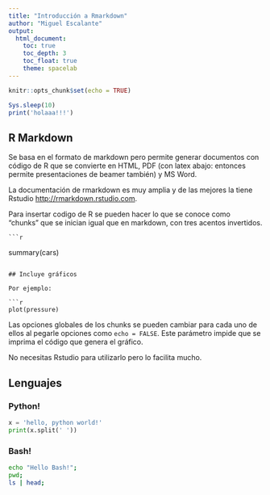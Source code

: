 ```yaml
---
title: "Introducción a Rmarkdown"
author: "Miguel Escalante"
output:
  html_document:
    toc: true
    toc_depth: 3
    toc_float: true
    theme: spacelab
---
```


```r
knitr::opts_chunk$set(echo = TRUE)
```

```R
Sys.sleep(10)
print('holaaa!!!')
```
## R Markdown

Se basa en el formato de markdown pero permite generar documentos con código de R que se convierte en HTML, PDF (con latex abajo: entonces permite presentaciones de beamer también) y MS Word.

La documentación de rmarkdown es muy amplia y de las mejores la tiene Rstudio <http://rmarkdown.rstudio.com>.

Para insertar codigo de R se pueden hacer lo que se conoce como "chunks" que se inician igual que en markdown, con tres acentos invertidos.

	```r
summary(cars)
```

## Incluye gráficos

Por ejemplo:

```r
plot(pressure)
```

Las opciones globales de los chunks se pueden cambiar para cada uno de ellos al pegarle opciones como  `echo = FALSE`. Este parámetro impide que se imprima el código que genera el gráfico.

No necesitas Rstudio para utilizarlo pero lo facilita mucho.

## Lenguajes

### Python!

```python
x = 'hello, python world!'
print(x.split(' '))
```

### Bash!

```bash
echo "Hello Bash!";
pwd;
ls | head;
```
